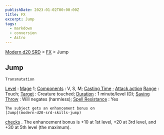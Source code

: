 ```yaml
---
publishDate: 2023-01-02T00:00:00Z
title: FX
excerpt: Jump
tags:
  - markdown
  - conversion
  - Astro
---
```


[Modern d20 SRD](/#modernD20) > [FX](modern-d20-srd-fx-index) > Jump

## Jump




    Transmutation

[Level](modern-d20-srd-fx-level)
:
[Mage](modern-d20-srd-classes-advanced-mage)
1;
[Components](modern-d20-srd-fx-components)
: V, S, M;
[Casting Time](modern-d20-srd-fx-casting-time)
;
[Attack action](modern-d20-srd-combat-attack-actions)
[Range](modern-d20-srd-fx-range)
: Touch;
[Target](modern-d20-srd-fx-target)
: Creature touched;
[Duration](modern-d20-srd-fx-duration)
: 1 minute/level (D);
[Saving Throw](modern-d20-srd-basics-saving-throws)
: Will negates (harmless);
[Spell Resistance](modern-d20-srd-special-abilities-spell-resistance)
: Yes

    The subject gets an enhancement bonus on
    [Jump](modern-d20-srd-skills-jump)

[checks](modern-d20-srd-skills-skill-basics-php#skill-check-index)
. The enhancement bonus is +10 at 1st level, +20 at 3rd level, and +30 at 5th level (the maximum).
